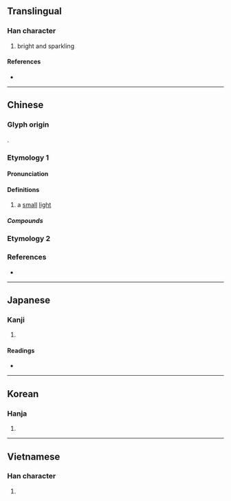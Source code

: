 {{character info}}
==Translingual==

===Han character===
{{Han char|rn=86|rad=火|as=11|sn=15|four=97862|canj=FSMA|ids=⿰火習}}

# bright and sparkling

====References====
* {{Han ref|kx=0680.220|dkj=19333|dj=1092.010|hdz=32230.030|uh=71A0|ud=29088|bh=E666|bd=58982}}

----

==Chinese==
{{zh-forms}}

===Glyph origin===
{{Han etym}}
{{Han compound|火|c1=s|t1=fire|習|c2=p|ls=psc}}.

===Etymology 1===

====Pronunciation====
{{zh-pron
|m=yì
|c=jap6,saap6,jap1
|mc=y
|oc=y
|cat=
}}
{{zh-attn-split}}

====Definitions====
{{zh-hanzi}}

# a [[small]] [[light]]

=====Compounds=====
{{zh-der|熠熠閃亮|熠沒|熠熠生輝|熠熠紅星|熠燿|熠熠}}

===Etymology 2===
{{zh-see|煠|v}}

===References===
* {{R:yue:mfccd}}

----

==Japanese==

===Kanji===
{{ja-kanji|grade=|rs=火11}}

# {{rfdef|ja|sort=火11}}

====Readings====
* {{ja-readings|on=[[ゆう]] (yū), [[しゅう]] (shū), [[じゅう]] (jū)|kun=[[ひがり]] (higari)}}

----

==Korean==

===Hanja===
{{ko-hanja|hangeul=습|eumhun=|rv=seup|mr=sŭp|y=sup}}

# {{rfdef|ko|sort=火11}}

----

==Vietnamese==

===Han character===
{{vi-readings|rs=火11|hanviet=dập, tập}}

# {{rfdef|vi|sort=火11}}